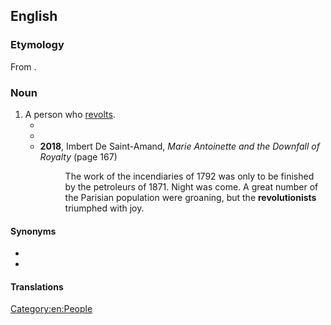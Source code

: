==English==

===Etymology===
From {{af|en|revolution|-ist}}.

===Noun===
{{en-noun}}

# A person who [[revolt]]s.
#* {{quote-book|en|year=1912|title=The Machine|author=Upton Sinclair||authorlink=Upton Sinclair|url=https://www.gutenberg.org/cache/epub/3304/pg3304-images.html|passage=And so this is Mr. Bullen. For such a famous '''revolutionist''', I expected to find some one more dangerous-looking.}}
#* {{quote-book
|en
|year=1964
|last=Kennedy
|first=John F.
|authorlink=John F. Kennedy
|title={{w|A Nation of Immigrants}}
|url=https://archive.org/details/nationofimmigran0000kenn/
|edition=Revised and Enlarged
|publisher={{w|Harper & Row}}
|LCCN=64-7830
|OCLC=899031989
|OL=13544167M
|page=3
|pageurl=https://archive.org/details/nationofimmigran0000kenn/page/3/
|text=In just over 350 years, a nation of nearly 200 million people has grown up, populated almost entirely by persons who either came from other lands or whose forefathers came from other lands. As President Franklin D. Roosevelt reminded a convention of the Daughters of the American Revolution, “Remember, remember always, that all of us, and you and I especially, are descended from immigrants and '''revolutionists'''.”}}
#* '''2018''', Imbert De Saint-Amand, ''Marie Antoinette and the Downfall of Royalty'' (page 167)
#*: The work of the incendiaries of 1792 was only to be finished by the petroleurs of 1871. Night was come. A great number of the Parisian population were groaning, but the '''revolutionists''' triumphed with joy.

====Synonyms====
* {{l|en|revolutionary}}
* {{l|en|subversive}}

====Translations====
{{trans-see|a person who revolts|revolutionary}}

[[Category:en:People]]